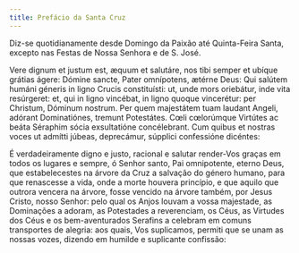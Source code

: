 ```yaml
---
title: Prefácio da Santa Cruz
---
```


<aside>
  Diz-se quotidianamente desde Domingo da Paixão até Quinta-Feira Santa, excepto
  nas Festas de Nossa Senhora e de S. José.
</aside>

<div class="side-by-side not-content">

Vere dignum et justum est, æquum et salutáre, nos tibi semper et ubíque
    grátias ágere: Dómine sancte, Pater omnípotens, ætérne Deus: Qui salútem
    humáni géneris in ligno Crucis constituísti: ut, unde mors oriebátur, inde
    vita resúrgeret: et, qui in ligno vincébat, in ligno quoque vincerétur: per
    Christum, Dóminum nostrum. Per quem majestátem tuam laudant Angeli, adórant
    Dominatiónes, tremunt Potestátes. Cœli cœlorúmque Virtútes ac beáta Séraphim
    sócia exsultatióne concélebrant. Cum quibus et nostras voces ut admítti
    júbeas, deprecámur, súpplici confessióne dicéntes:

É verdadeiramente digno e justo, racional e salutar render-Vos graças em
    todos os lugares e sempre, ó Senhor santo, Pai omnipotente, eterno Deus, que
    estabelecestes na árvore da Cruz a salvação do género humano, para que
    renascesse a vida, onde a morte houvera princípio, e que aquilo que outrora
    vencera na árvore, fosse vencido na árvore também, por Jesus Cristo, nosso
    Senhor: pelo qual os Anjos louvam a vossa majestade, as Dominações a adoram,
    as Potestades a reverenciam, os Céus, as Virtudes dos Céus e os
    bem-aventurados Serafins a celebram em comuns transportes de alegria: aos
    quais, Vos suplicamos, permiti que se unam as nossas vozes, dizendo em
    humilde e suplicante confissão:

</div>
